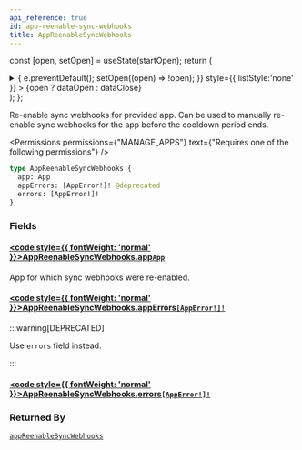 ```yaml
---
api_reference: true
id: app-reenable-sync-webhooks
title: AppReenableSyncWebhooks
---
```






const [open, setOpen] = useState(startOpen);
return (
<details {...(open ? { open: true } : {})} className="details" style={{ border:'none', boxShadow:'none', background:'var(--ifm-background-color)' }}>
<summary
onClick={(e) => {
e.preventDefault();
setOpen((open) => !open);
}}
style={{ listStyle:'none' }} >
{open ? dataOpen : dataClose}
</summary>
{open && children}
</details>
);
};

Re-enable sync webhooks for provided app. Can be used to manually re-enable sync webhooks for the app before the cooldown period ends.


<Badge text="Added in Saleor 3.21" class="badge badge--secondary margin-bottom--sm" />



<Permissions permissions={"MANAGE_APPS"} text={"Requires one of the following permissions"} />


```graphql
type AppReenableSyncWebhooks {
  app: App
  appErrors: [AppError!]! @deprecated
  errors: [AppError!]!
}
```

### Fields

#### [<code style={{ fontWeight: 'normal' }}>AppReenableSyncWebhooks.<b>app</b></code>](#)<Bullet />[`App`](../../../api-reference/apps/objects/app.mdx) <Badge class="badge badge--secondary" text="object"/> <Badge class="badge badge--secondary" text="apps"/>

App for which sync webhooks were re-enabled.

#### [<code style={{ fontWeight: 'normal' }}>AppReenableSyncWebhooks.<b>appErrors</b></code>](#)<Bullet />[`[AppError!]!`](../../../api-reference/apps/objects/app-error.mdx) <Badge class="badge badge--deprecated badge--secondary" text="deprecated"/> <Badge class="badge badge--secondary" text="non-null"/> <Badge class="badge badge--secondary" text="object"/> <Badge class="badge badge--secondary" text="apps"/>

:::warning[DEPRECATED]

Use `errors` field instead.

:::

#### [<code style={{ fontWeight: 'normal' }}>AppReenableSyncWebhooks.<b>errors</b></code>](#)<Bullet />[`[AppError!]!`](../../../api-reference/apps/objects/app-error.mdx) <Badge class="badge badge--secondary" text="non-null"/> <Badge class="badge badge--secondary" text="object"/> <Badge class="badge badge--secondary" text="apps"/>

### Returned By

[`appReenableSyncWebhooks`](../../../api-reference/apps/mutations/app-reenable-sync-webhooks.mdx) <Badge class="badge badge--secondary" text="mutation"/>

